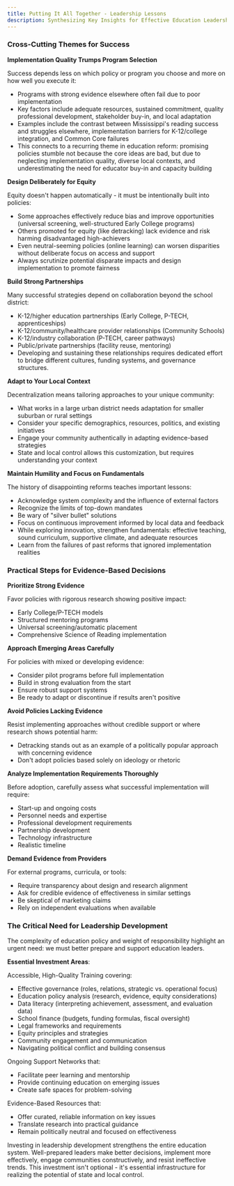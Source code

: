 ```yaml
---
title: Putting It All Together - Leadership Lessons
description: Synthesizing Key Insights for Effective Education Leadership
---
```

### Cross-Cutting Themes for Success

**Implementation Quality Trumps Program Selection**

Success depends less on which policy or program you choose and more on how well you execute it:
- Programs with strong evidence elsewhere often fail due to poor implementation
- Key factors include adequate resources, sustained commitment, quality professional development, stakeholder buy-in, and local adaptation
- Examples include the contrast between Mississippi's reading success and struggles elsewhere, implementation barriers for K-12/college integration, and Common Core failures
- This connects to a recurring theme in education reform: promising policies stumble not because the core ideas are bad, but due to neglecting implementation quality, diverse local contexts, and underestimating the need for educator buy-in and capacity building

**Design Deliberately for Equity**

Equity doesn't happen automatically - it must be intentionally built into policies:
- Some approaches effectively reduce bias and improve opportunities (universal screening, well-structured Early College programs)
- Others promoted for equity (like detracking) lack evidence and risk harming disadvantaged high-achievers
- Even neutral-seeming policies (online learning) can worsen disparities without deliberate focus on access and support
- Always scrutinize potential disparate impacts and design implementation to promote fairness

**Build Strong Partnerships**

Many successful strategies depend on collaboration beyond the school district:
- K-12/higher education partnerships (Early College, P-TECH, apprenticeships)
- K-12/community/healthcare provider relationships (Community Schools)
- K-12/industry collaboration (P-TECH, career pathways)
- Public/private partnerships (facility reuse, mentoring)
- Developing and sustaining these relationships requires dedicated effort to bridge different cultures, funding systems, and governance structures.

**Adapt to Your Local Context**

Decentralization means tailoring approaches to your unique community:
- What works in a large urban district needs adaptation for smaller suburban or rural settings
- Consider your specific demographics, resources, politics, and existing initiatives
- Engage your community authentically in adapting evidence-based strategies
- State and local control allows this customization, but requires understanding your context

**Maintain Humility and Focus on Fundamentals**

The history of disappointing reforms teaches important lessons:
- Acknowledge system complexity and the influence of external factors
- Recognize the limits of top-down mandates
- Be wary of "silver bullet" solutions
- Focus on continuous improvement informed by local data and feedback
- While exploring innovation, strengthen fundamentals: effective teaching, sound curriculum, supportive climate, and adequate resources
- Learn from the failures of past reforms that ignored implementation realities

### Practical Steps for Evidence-Based Decisions

**Prioritize Strong Evidence**

Favor policies with rigorous research showing positive impact:
- Early College/P-TECH models
- Structured mentoring programs
- Universal screening/automatic placement
- Comprehensive Science of Reading implementation

**Approach Emerging Areas Carefully**

For policies with mixed or developing evidence:
- Consider pilot programs before full implementation
- Build in strong evaluation from the start
- Ensure robust support systems
- Be ready to adapt or discontinue if results aren't positive

**Avoid Policies Lacking Evidence**

Resist implementing approaches without credible support or where research shows potential harm:
- Detracking stands out as an example of a politically popular approach with concerning evidence
- Don't adopt policies based solely on ideology or rhetoric

**Analyze Implementation Requirements Thoroughly**

Before adoption, carefully assess what successful implementation will require:
- Start-up and ongoing costs
- Personnel needs and expertise
- Professional development requirements
- Partnership development
- Technology infrastructure
- Realistic timeline

**Demand Evidence from Providers**

For external programs, curricula, or tools:
- Require transparency about design and research alignment
- Ask for credible evidence of effectiveness in similar settings
- Be skeptical of marketing claims
- Rely on independent evaluations when available

### The Critical Need for Leadership Development

The complexity of education policy and weight of responsibility highlight an urgent need: we must better prepare and support education leaders.

**Essential Investment Areas**:

Accessible, High-Quality Training covering:
- Effective governance (roles, relations, strategic vs. operational focus)
- Education policy analysis (research, evidence, equity considerations)
- Data literacy (interpreting achievement, assessment, and evaluation data)
- School finance (budgets, funding formulas, fiscal oversight)
- Legal frameworks and requirements
- Equity principles and strategies
- Community engagement and communication
- Navigating political conflict and building consensus

Ongoing Support Networks that:
- Facilitate peer learning and mentorship
- Provide continuing education on emerging issues
- Create safe spaces for problem-solving

Evidence-Based Resources that:
- Offer curated, reliable information on key issues
- Translate research into practical guidance
- Remain politically neutral and focused on effectiveness

Investing in leadership development strengthens the entire education system. Well-prepared leaders make better decisions, implement more effectively, engage communities constructively, and resist ineffective trends. This investment isn't optional - it's essential infrastructure for realizing the potential of state and local control.

